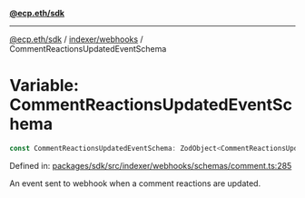 [**@ecp.eth/sdk**](../../../index.mdx)

***

[@ecp.eth/sdk](/sdk-reference/index.mdx) / [indexer/webhooks](/sdk-reference/indexer/webhooks/index.mdx) / CommentReactionsUpdatedEventSchema

# Variable: CommentReactionsUpdatedEventSchema

```ts
const CommentReactionsUpdatedEventSchema: ZodObject<CommentReactionsUpdatedEvent>;
```

Defined in: [packages/sdk/src/indexer/webhooks/schemas/comment.ts:285](https://github.com/ecp-eth/comments-monorepo/blob/main/packages/sdk/src/indexer/webhooks/schemas/comment.ts#L285)

An event sent to webhook when a comment reactions are updated.
